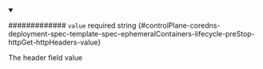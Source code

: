 
<details className="config-field" data-expandable="false" open>
<summary>

############# `value` <span className="config-field-required" data-required="false">required</span> <span className="config-field-type">string</span> <span className="config-field-default"></span> <span className="config-field-enum"></span> {#controlPlane-coredns-deployment-spec-template-spec-ephemeralContainers-lifecycle-preStop-httpGet-httpHeaders-value}

The header field value

</summary>



</details>
